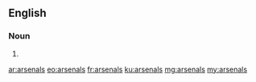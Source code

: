 ==English==

===Noun===
{{head|en}}

# {{plural of|arsenal}}

[[ar:arsenals]]
[[eo:arsenals]]
[[fr:arsenals]]
[[ku:arsenals]]
[[mg:arsenals]]
[[my:arsenals]]